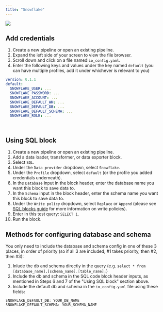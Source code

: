 ```yaml
---
title: "Snowflake"
---
```


![](https://user-images.githubusercontent.com/78053898/198754469-d3c289d7-65c7-44d0-818c-a7a15b393d4c.png)

## Add credentials

1. Create a new pipeline or open an existing pipeline.
2. Expand the left side of your screen to view the file browser.
3. Scroll down and click on a file named `io_config.yaml`.
4. Enter the following keys and values under the key named `default` (you can
   have multiple profiles, add it under whichever is relevant to you)

```yaml
version: 0.1.1
default:
  SNOWFLAKE_USER: ...
  SNOWFLAKE_PASSWORD: ...
  SNOWFLAKE_ACCOUNT: ...
  SNOWFLAKE_DEFAULT_WH: ...
  SNOWFLAKE_DEFAULT_DB: ...
  SNOWFLAKE_DEFAULT_SCHEMA: ...
  SNOWFLAKE_ROLE: ...
```

<br />

## Using SQL block

1. Create a new pipeline or open an existing pipeline.
2. Add a data loader, transformer, or data exporter block.
3. Select `SQL`.
4. Under the `Data provider` dropdown, select `Snowflake`.
5. Under the `Profile` dropdown, select `default` (or the profile you added
   credentials underneath).
6. In the `Database` input in the block header, enter the database name you want this block to
   save data to.
7. In the `Schema` input in the block header, enter the schema name you want this block
   to save data to.
8. Under the `Write policy` dropdown, select `Replace` or `Append` (please see
   [SQL blocks guide](/guides/sql-blocks)
   for more information on write policies).
9. Enter in this test query: `SELECT 1`.
10. Run the block.

## Methods for configuring database and schema

You only need to include the database and schema config in one of these 3 places, in
order of priority (so if all 3 are included, #1 takes priority, then #2, then #3):
1. Inlude the db and schema directly in the query (e.g.
`select * from [database_name].[schema_name].[table_name];`)
2. Include the db and schema in the SQL code block header inputs, as mentioned in Steps
6 and 7 of the "Using SQL block" section above.
3. Include the default db and schema in the `io_config.yaml` file using these fields:
```
SNOWFLAKE_DEFAULT_DB: YOUR_DB_NAME
SNOWFLAKE_DEFAULT_SCHEMA: YOUR_SCHEMA_NAME
```